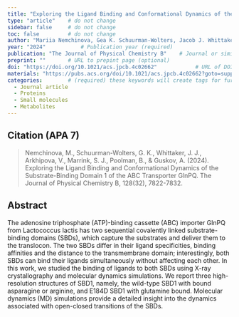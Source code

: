 ```yaml
---
title: "Exploring the Ligand Binding and Conformational Dynamics of the Substrate-Binding Domain 1 of the ABC Transporter GlnPQ"          # Paper title (required)
type: "article"    # do not change
sidebar: false     # do not change
toc: false         # do not change
author: "Mariia Nemchinova, Gea K. Schuurman-Wolters, Jacob J. Whittaker, Valentina Arkhipova, Siewert J. Marrink, Bert Poolman, and Albert Guskov"         # Paper authors (required)
year: "2024"           # Publication year (required)
publication: "The Journal of Physical Chemistry B"    # Journal or similar (required)
preprint: ""       # URL to prepint page (optional)  
doi: "https://doi.org/10.1021/acs.jpcb.4c02662"            # URL of DOI (required)  
materials: "https://pubs.acs.org/doi/10.1021/acs.jpcb.4c02662?goto=supporting-info"      # URL to suplementary info (optional)
categories:        # (required) these keywords will create tags for further filtering. 
  - Journal article
  - Proteins
  - Small molecules
  - Metabolites
---
```


<!-- 
The info below is just an example. 

Both fields are required and they have to be replaced with the respective info for each paper. 

Please notice the `> ` symbol before the citation, it gives it additional styling.  
-->

## Citation (APA 7)      

> Nemchinova, M., Schuurman-Wolters, G. K., Whittaker, J. J., Arkhipova, V., Marrink, S. J., Poolman, B., & Guskov, A. (2024). Exploring the Ligand Binding and Conformational Dynamics of the Substrate-Binding Domain 1 of the ABC Transporter GlnPQ. The Journal of Physical Chemistry B, 128(32), 7822-7832.

## Abstract

The adenosine triphosphate (ATP)-binding cassette (ABC) importer GlnPQ from Lactococcus lactis has two sequential covalently linked substrate-binding domains (SBDs), which capture the substrates and deliver them to the translocon. The two SBDs differ in their ligand specificities, binding affinities and the distance to the transmembrane domain; interestingly, both SBDs can bind their ligands simultaneously without affecting each other. In this work, we studied the binding of ligands to both SBDs using X-ray crystallography and molecular dynamics simulations. We report three high-resolution structures of SBD1, namely, the wild-type SBD1 with bound asparagine or arginine, and E184D SBD1 with glutamine bound. Molecular dynamics (MD) simulations provide a detailed insight into the dynamics associated with open-closed transitions of the SBDs.